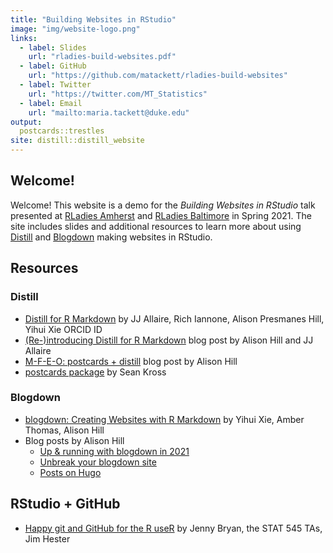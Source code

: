```yaml
---
title: "Building Websites in RStudio"
image: "img/website-logo.png"
links:
  - label: Slides
    url: "rladies-build-websites.pdf"
  - label: GitHub
    url: "https://github.com/matackett/rladies-build-websites"
  - label: Twitter
    url: "https://twitter.com/MT_Statistics"
  - label: Email
    url: "mailto:maria.tackett@duke.edu"
output:
  postcards::trestles
site: distill::distill_website
---
```


## Welcome! 

Welcome! This website is a demo for the *Building Websites in RStudio* talk presented at [RLadies Amherst](https://github.com/RLadies-Amherst/RLadies-Amherst) and [RLadies Baltimore](https://rladies-baltimore.github.io/) in Spring 2021. The site includes slides and additional resources to learn more about using [Distill](https://rstudio.github.io/distill/) and [Blogdown](https://bookdown.org/yihui/blogdown/) making websites in RStudio.

## Resources

### Distill

-   [Distill for R Markdown](https://rstudio.github.io/distill/) by JJ Allaire, Rich Iannone, Alison Presmanes Hill, Yihui Xie ORCID ID
-   [(Re-)introducing Distill for R Markdown](https://blog.rstudio.com/2020/12/07/distill/) blog post by Alison Hill and JJ Allaire
-   [M-F-E-O: postcards + distill](https://alison.rbind.io/post/2020-12-22-postcards-distill/) blog post by Alison Hill
-   [postcards package](https://github.com/seankross/postcards#postcards) by Sean Kross

### Blogdown

-   [blogdown: Creating Websites with R Markdown](https://bookdown.org/yihui/blogdown/) by Yihui Xie, Amber Thomas, Alison Hill
-   Blog posts by Alison Hill
    -   [Up & running with blogdown in 2021](https://alison.rbind.io/post/new-year-new-blogdown/)
    -   [Unbreak your blogdown site](https://alison.rbind.io/post/2020-12-27-blogdown-checks/)
    -   [Posts on Hugo](https://alison.rbind.io/categories/hugo/)

## RStudio + GitHub

-   [Happy git and GitHub for the R useR](https://happygitwithr.com/) by Jenny Bryan, the STAT 545 TAs, Jim Hester
